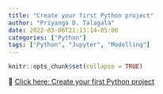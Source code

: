 ```yaml
---
title: "Create your first Python project"
author: "Priyanga D. Talagala"
date: 2022-03-06T21:13:14-05:00
categories: ["Python"]
tags: ["Python", "Jupyter", "Modelling"]
---
```


```r
knitr::opts_chunk$set(collapse = TRUE)
```


👷 [Click here: Create your first Python project](/slides/1_Python project/1_Python_projects.html)
